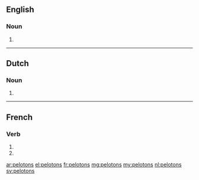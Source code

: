 ==English==

===Noun===
{{head|en}}

# {{plural of|peloton}}

----

==Dutch==

===Noun===
{{head|nl}}

# {{nl-noun form of|pl|peloton}}

----

==French==

===Verb===
{{fr-verb-form}}

# {{conjugation of|peloter||1|p|pres|ind|lang=fr}}
# {{conjugation of|peloter||1|p|imp|lang=fr}}

[[ar:pelotons]]
[[el:pelotons]]
[[fr:pelotons]]
[[mg:pelotons]]
[[my:pelotons]]
[[nl:pelotons]]
[[sv:pelotons]]